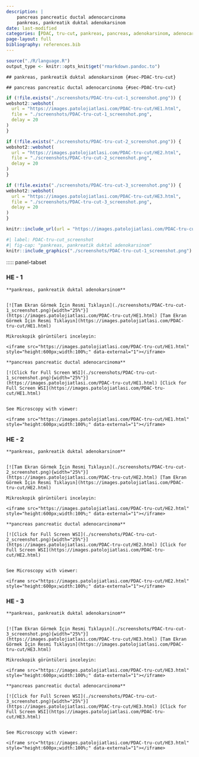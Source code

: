 ```yaml
---
description: |
    pancreas pancreatic ductal adenocarcinoma
    pankreas, pankreatik duktal adenokarsinom
date: last-modified
categories: [PDAC, tru-cut, pankreas, pancreas, adenokarsinom, adenocarcinoma]
page-layout: full
bibliography: references.bib
---
```



```r
source("./R/language.R")
output_type <- knitr::opts_knit$get("rmarkdown.pandoc.to")
```




```asis
## pankreas, pankreatik duktal adenokarsinom {#sec-PDAC-tru-cut}
```


```asis
## pancreas pancreatic ductal adenocarcinoma {#sec-PDAC-tru-cut}
```


```r
if (!file.exists("./screenshots/PDAC-tru-cut-1_screenshot.png")) {
webshot2::webshot(
  url = "https://images.patolojiatlasi.com/PDAC-tru-cut/HE1.html",
  file = "./screenshots/PDAC-tru-cut-1_screenshot.png",
  delay = 20
)
}
```

```r
if (!file.exists("./screenshots/PDAC-tru-cut-2_screenshot.png")) {
webshot2::webshot(
  url = "https://images.patolojiatlasi.com/PDAC-tru-cut/HE2.html",
  file = "./screenshots/PDAC-tru-cut-2_screenshot.png",
  delay = 20
)
}
```


```r
if (!file.exists("./screenshots/PDAC-tru-cut-3_screenshot.png")) {
webshot2::webshot(
  url = "https://images.patolojiatlasi.com/PDAC-tru-cut/HE3.html",
  file = "./screenshots/PDAC-tru-cut-3_screenshot.png",
  delay = 20
)
}
```


```r
knitr::include_url(url = "https://images.patolojiatlasi.com/PDAC-tru-cut/HE1.html")
```

```r
#| label: PDAC-tru-cut_screenshot
#| fig-cap: "pankreas, pankreatik duktal adenokarsinom"
knitr::include_graphics("./screenshots/PDAC-tru-cut-1_screenshot.png")
```


::::: panel-tabset

### HE - 1


```asis

**pankreas, pankreatik duktal adenokarsinom**


[![Tam Ekran Görmek İçin Resmi Tıklayın](./screenshots/PDAC-tru-cut-1_screenshot.png){width="25%"}](https://images.patolojiatlasi.com/PDAC-tru-cut/HE1.html) [Tam Ekran Görmek İçin Resmi Tıklayın](https://images.patolojiatlasi.com/PDAC-tru-cut/HE1.html)
```


```asis
Mikroskopik görüntüleri inceleyin:

<iframe src="https://images.patolojiatlasi.com/PDAC-tru-cut/HE1.html" style="height:600px;width:100%;" data-external="1"></iframe>

```




```asis

**pancreas pancreatic ductal adenocarcinoma**

[![Click for Full Screen WSI](./screenshots/PDAC-tru-cut-1_screenshot.png){width="25%"}](https://images.patolojiatlasi.com/PDAC-tru-cut/HE1.html) [Click for Full Screen WSI](https://images.patolojiatlasi.com/PDAC-tru-cut/HE1.html)


```



```asis

See Microscopy with viewer: 

<iframe src="https://images.patolojiatlasi.com/PDAC-tru-cut/HE1.html" style="height:600px;width:100%;" data-external="1"></iframe>

```





### HE - 2


```asis

**pankreas, pankreatik duktal adenokarsinom**


[![Tam Ekran Görmek İçin Resmi Tıklayın](./screenshots/PDAC-tru-cut-2_screenshot.png){width="25%"}](https://images.patolojiatlasi.com/PDAC-tru-cut/HE2.html) [Tam Ekran Görmek İçin Resmi Tıklayın](https://images.patolojiatlasi.com/PDAC-tru-cut/HE2.html)
```




```asis
Mikroskopik görüntüleri inceleyin:

<iframe src="https://images.patolojiatlasi.com/PDAC-tru-cut/HE2.html" style="height:600px;width:100%;" data-external="1"></iframe>

```



```asis

**pancreas pancreatic ductal adenocarcinoma**

[![Click for Full Screen WSI](./screenshots/PDAC-tru-cut-2_screenshot.png){width="25%"}](https://images.patolojiatlasi.com/PDAC-tru-cut/HE2.html) [Click for Full Screen WSI](https://images.patolojiatlasi.com/PDAC-tru-cut/HE2.html)


```



```asis

See Microscopy with viewer: 

<iframe src="https://images.patolojiatlasi.com/PDAC-tru-cut/HE2.html" style="height:600px;width:100%;" data-external="1"></iframe>

```




### HE - 3

```asis

**pankreas, pankreatik duktal adenokarsinom**


[![Tam Ekran Görmek İçin Resmi Tıklayın](./screenshots/PDAC-tru-cut-3_screenshot.png){width="25%"}](https://images.patolojiatlasi.com/PDAC-tru-cut/HE3.html) [Tam Ekran Görmek İçin Resmi Tıklayın](https://images.patolojiatlasi.com/PDAC-tru-cut/HE3.html)
```




```asis
Mikroskopik görüntüleri inceleyin:

<iframe src="https://images.patolojiatlasi.com/PDAC-tru-cut/HE3.html" style="height:600px;width:100%;" data-external="1"></iframe>

```




```asis

**pancreas pancreatic ductal adenocarcinoma**

[![Click for Full Screen WSI](./screenshots/PDAC-tru-cut-3_screenshot.png){width="25%"}](https://images.patolojiatlasi.com/PDAC-tru-cut/HE3.html) [Click for Full Screen WSI](https://images.patolojiatlasi.com/PDAC-tru-cut/HE3.html)


```



```asis

See Microscopy with viewer: 

<iframe src="https://images.patolojiatlasi.com/PDAC-tru-cut/HE3.html" style="height:600px;width:100%;" data-external="1"></iframe>

```



